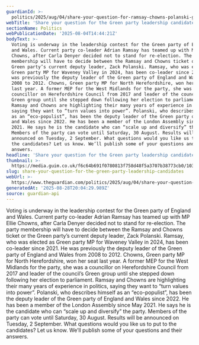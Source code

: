 ```yaml
---
guardianId: >-
  politics/2025/aug/04/share-your-question-for-ramsay-chowns-polanski-green-party-leadership
webTitle: 'Share your question for the Green party leadership candidates '
sectionName: Politics
webPublicationDate: '2025-08-04T14:44:21Z'
bodyText: >-
  Voting is underway in the leadership contest for the Green party of England
  and Wales. Current party co-leader Adrian Ramsay has teamed up with MP Ellie
  Chowns, after Carla Denyer decided not to stand for re-election. The party
  membership will have to decide between the Ramsay and Chowns ticket or the
  Green party’s current deputy leader, Zack Polanski. Ramsay, who was elected as
  Green party MP for Waveney Valley in 2024, has been co-leader since 2021. He
  was previously the deputy leader of the Green party of England and Wales from
  2008 to 2012. Chowns, Green party MP for North Herefordshire, won her seat
  last year. A former MEP for the West Midlands for the party, she was a
  councillor on Herefordshire Council from 2017 and leader of the council’s
  Green group until she stepped down following her election to parliament.
  Ramsay and Chowns are highlighting their many years of experience in politics,
  saying they want to “turn values into power”. Polanski, who describes himself
  as an “eco-populist”, has been the deputy leader of the Green party of England
  and Wales since 2022. He has been a member of the London Assembly since May
  2021. He says he is the candidate who can “scale up and diversify” the party.
  Members of the party can vote until Saturday, 30 August. Results will be
  announced on Tuesday, 2 September. What questions would you like us to put to
  the candidates? Let us know. We’ll publish some of your questions and their
  answers.
headline: 'Share your question for the Green party leadership candidates '
thumbnail: >-
  https://media.guim.co.uk/f6c64b691f0780813f758d48f5a3707b38773cb0/103_0_1377_1102/500.jpg
slug: share-your-question-for-the-green-party-leadership-candidates
webUrl: >-
  https://www.theguardian.com/politics/2025/aug/04/share-your-question-for-ramsay-chowns-polanski-green-party-leadership
generatedAt: '2025-08-28T20:04:29.989Z'
source: guardian-api
---
```

Voting is underway in the leadership contest for the Green party of England and Wales. Current party co-leader Adrian Ramsay has teamed up with MP Ellie Chowns, after Carla Denyer decided not to stand for re-election. The party membership will have to decide between the Ramsay and Chowns ticket or the Green party’s current deputy leader, Zack Polanski. Ramsay, who was elected as Green party MP for Waveney Valley in 2024, has been co-leader since 2021. He was previously the deputy leader of the Green party of England and Wales from 2008 to 2012. Chowns, Green party MP for North Herefordshire, won her seat last year. A former MEP for the West Midlands for the party, she was a councillor on Herefordshire Council from 2017 and leader of the council’s Green group until she stepped down following her election to parliament. Ramsay and Chowns are highlighting their many years of experience in politics, saying they want to “turn values into power”. Polanski, who describes himself as an “eco-populist”, has been the deputy leader of the Green party of England and Wales since 2022. He has been a member of the London Assembly since May 2021. He says he is the candidate who can “scale up and diversify” the party. Members of the party can vote until Saturday, 30 August. Results will be announced on Tuesday, 2 September. What questions would you like us to put to the candidates? Let us know. We’ll publish some of your questions and their answers.
